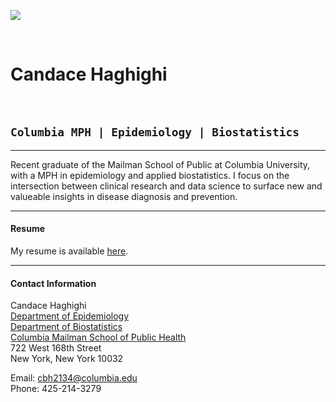 <br>
<br>
  
![](http://www.columbia.edu/~sw2206/cu_mailman_logo.png) 

<br>

# **Candace Haghighi**
<br>

## `Columbia MPH | Epidemiology | Biostatistics`


***

Recent graduate of the Mailman School of Public at Columbia University, with a MPH in epidemiology and applied biostatistics. I focus on the intersection between clinical research and data science to surface new and valueable insights in disease diagnosis and prevention.

***

#### Resume

My resume is available [here](https://candacehaghighi.github.io/resumepage.html).

***

#### Contact Information

Candace Haghighi <br>
[Department of Epidemiology](https://www.mailman.columbia.edu/become-student/departments/epidemiology) <br>
[Department of Biostatistics](http://www.mailman.columbia.edu/academic-departments/biostatistics)  <br>
[Columbia Mailman School of Public Health](http://www.mailman.columbia.edu/)  
722 West 168th Street  
New York, New York 10032  

Email: [cbh2134@columbia.edu](mailto:cbh2134@columbia.edu)  
Phone: 425-214-3279

<br>
<br>
